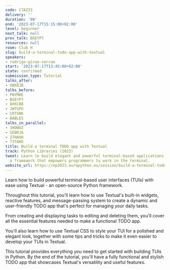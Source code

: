 ```yaml
---
code: C7AZ33
delivery: ''
duration: '90'
end: '2023-07-17T15:15:00+02:00'
level: beginner
next_talk: null
prev_talk: BGEYP7
resources: null
room: Club H
slug: build-a-terminal-todo-app-with-textual
speakers:
- rodrigo-girao-serrao
start: '2023-07-17T13:45:00+02:00'
state: confirmed
submission_type: Tutorial
talks_after:
- UBK8JB
talks_before:
- PNYMHE
- BGEYP7
- 8XKCB8
- JWTGPG
- CRTSNK
- BABLES
talks_in_parallel:
- 3HDWUZ
- SEBRJA
- Z7HAUH
- 73TAHG
title: Build a terminal TODO app with Textual
track: Python Libraries (2023)
tweet: Learn to build elegant and powerful terminal-based applications with Textual,
  a framework that empowers programmers to work in the terminal.
website_url: https://ep2023.europython.eu/session/build-a-terminal-todo-app-with-textual
---
```


Learn how to build powerful terminal-based user interfaces (TUIs) with ease using Textual - an open-source Python framework.

Throughout this tutorial, you'll learn how to use Textual's built-in widgets, reactive features, and message-passing system to create a dynamic and user-friendly TODO app that's perfect for managing your daily tasks.

From creating and displaying tasks to editing and deleting them, you'll cover all the essential features needed to make a functional TODO app.

You'll also learn how to use Textual CSS to style your TUI for a polished and elegant look, together with some tips and tricks to make it even easier to develop your TUIs in Textual.

This tutorial provides everything you need to get started with building TUIs in Python. By the end of the tutorial, you'll have a fully functional and stylish TODO app that showcases Textual's versatility and useful features.